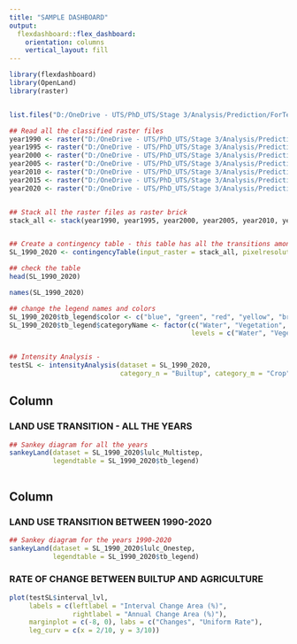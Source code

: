 ```yaml
---
title: "SAMPLE DASHBOARD"
output: 
  flexdashboard::flex_dashboard:
    orientation: columns
    vertical_layout: fill
---
```


```r
library(flexdashboard)
library(OpenLand)
library(raster)


list.files("D:/OneDrive - UTS/PhD_UTS/Stage 3/Analysis/Prediction/ForTerrset60_v4", pattern = ".tif")

## Read all the classified raster files
year1990 <- raster("D:/OneDrive - UTS/PhD_UTS/Stage 3/Analysis/Prediction/ForTerrset60_v4/final_1990_v4.tif")
year1995 <- raster("D:/OneDrive - UTS/PhD_UTS/Stage 3/Analysis/Prediction/ForTerrset60_v4/final_1995_v4.tif")
year2000 <- raster("D:/OneDrive - UTS/PhD_UTS/Stage 3/Analysis/Prediction/ForTerrset60_v4/final_2000_v4.tif")
year2005 <- raster("D:/OneDrive - UTS/PhD_UTS/Stage 3/Analysis/Prediction/ForTerrset60_v4/final_2005_v4.tif")
year2010 <- raster("D:/OneDrive - UTS/PhD_UTS/Stage 3/Analysis/Prediction/ForTerrset60_v4/final_2010_v4.tif")
year2015 <- raster("D:/OneDrive - UTS/PhD_UTS/Stage 3/Analysis/Prediction/ForTerrset60_v4/final_2015_v4.tif")
year2020 <- raster("D:/OneDrive - UTS/PhD_UTS/Stage 3/Analysis/Prediction/ForTerrset60_v4/final_2020_v4.tif")


## Stack all the raster files as raster brick
stack_all <- stack(year1990, year1995, year2000, year2005, year2010, year2015, year2020)


## Create a contingency table - this table has all the transitions among all the years
SL_1990_2020 <- contingencyTable(input_raster = stack_all, pixelresolution = 60)

## check the table
head(SL_1990_2020)

names(SL_1990_2020)

## change the legend names and colors
SL_1990_2020$tb_legend$color <- c("blue", "green", "red", "yellow", "brown")
SL_1990_2020$tb_legend$categoryName <- factor(c("Water", "Vegetation", "Builtup", "Crop", "Barren"),
                                              levels = c("Water", "Vegetation", "Builtup", "Crop", "Barren"))


## Intensity Analysis - 
testSL <- intensityAnalysis(dataset = SL_1990_2020,
                            category_n = "Builtup", category_m = "Crop")

```

Column {data-width=650}
-----------------------------------------------------------------------

### LAND USE TRANSITION - ALL THE YEARS

```r
## Sankey diagram for all the years
sankeyLand(dataset = SL_1990_2020$lulc_Multistep,
           legendtable = SL_1990_2020$tb_legend)



```

Column {data-width=350}
-----------------------------------------------------------------------

### LAND USE TRANSITION BETWEEN 1990-2020

```r
## Sankey diagram for the years 1990-2020
sankeyLand(dataset = SL_1990_2020$lulc_Onestep,
           legendtable = SL_1990_2020$tb_legend)

```

### RATE OF CHANGE BETWEEN BUILTUP AND AGRICULTURE

```r
plot(testSL$interval_lvl,
     labels = c(leftlabel = "Interval Change Area (%)",
                rightlabel = "Annual Change Area (%)"),
     marginplot = c(-8, 0), labs = c("Changes", "Uniform Rate"),
     leg_curv = c(x = 2/10, y = 3/10))

```

